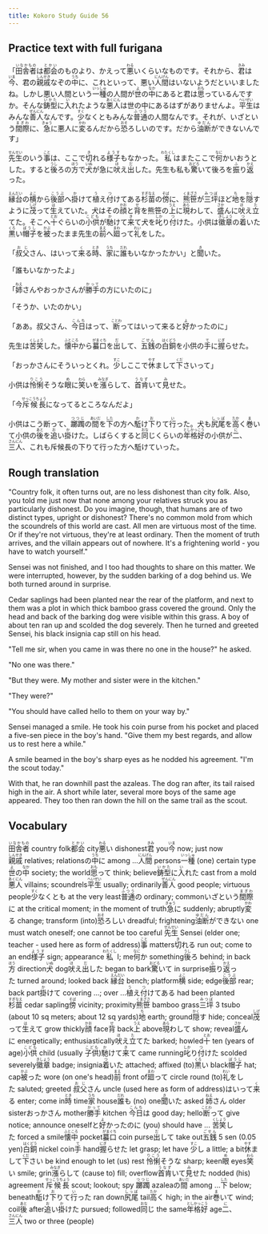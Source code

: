 ```yaml
---
title: Kokoro Study Guide 56
---
```


## Practice text with full furigana

<p>
「<ruby><rb>田舎者</rb><rt>いなかもの</rt></ruby>は<ruby><rb>都会</rb><rt>とかい</rt></ruby>のものより、かえって<ruby><rb>悪</rb><rt>わる</rt></ruby>いくらいなものです。それから、<ruby><rb>君</rb><rt>きみ</rt></ruby>は<ruby><rb>今</rb><rt>いま</rt></ruby>、君の<ruby><rb>親戚</rb><rt>しんせき</rt></ruby>なぞの<ruby><rb>中</rb><rt>うち</rt></ruby>に、これといって、悪い<ruby><rb>人間</rb><rt>にんげん</rt></ruby>はいないようだといいましたね。しかし悪い人間という<ruby><rb>一種</rb><rt>いっしゅ</rt></ruby>の人間が<ruby><rb>世</rb><rt>よ</rt></ruby>の<ruby><rb>中</rb><rt>なか</rt></ruby>にあると君は<ruby><rb>思</rb><rt>おも</rt></ruby>っているんですか。そんな<ruby><rb>鋳型</rb><rt>いかた</rt></ruby>に<ruby><rb>入</rb><rt>い</rt></ruby>れたような<ruby><rb>悪人</rb><rt>あくにん</rt></ruby>は世の中にあるはずがありませんよ。<ruby><rb>平生</rb><rt>へいぜい</rt></ruby>はみんな<ruby><rb>善人</rb><rt>ぜんにん</rt></ruby>なんです。<ruby><rb>少</rb><rt>すく</rt></ruby>なくともみんな<ruby><rb>普通</rb><rt>ふつう</rt></ruby>の人間なんです。それが、いざという<ruby><rb>間際</rb><rt>まぎわ</rt></ruby>に、<ruby><rb>急</rb><rt>きゅう</rt></ruby>に悪人に<ruby><rb>変</rb><rt>かわ</rt></ruby>るんだから<ruby><rb>恐</rb><rt>おそ</rt></ruby>ろしいのです。だから<ruby><rb>油断</rb><rt>ゆだん</rt></ruby>ができないんです」
</p>

<p>
<ruby><rb>先生</rb><rt>せんせい</rt></ruby>のいう<ruby><rb>事</rb><rt>こと</rt></ruby>は、ここで<ruby><rb>切</rb><rt>き</rt></ruby>れる<ruby><rb>様子</rb><rt>ようす</rt></ruby>もなかった。<ruby><rb>私</rb><rt>わたくし</rt></ruby>はまたここで<ruby><rb>何</rb><rt>なに</rt></ruby>かいおうとした。すると<ruby><rb>後</rb><rt>うし</rt></ruby>ろの<ruby><rb>方</rb><rt>ほう</rt></ruby>で<ruby><rb>犬</rb><rt>いぬ</rt></ruby>が急に<ruby><rb>吠</rb><rt>ほ</rt></ruby>え<ruby><rb>出</rb><rt>だ</rt></ruby>した。先生も私も<ruby><rb>驚</rb><rt>おどろ</rt></ruby>いて後ろを<ruby><rb>振</rb><rt>ふ</rt></ruby>り<ruby><rb>返</rb><rt>かえ</rt></ruby>った。
</p>

<p>
<ruby><rb>縁台</rb><rt>えんだい</rt></ruby>の<ruby><rb>横</rb><rt>よこ</rt></ruby>から<ruby><rb>後部</rb><rt>こうぶ</rt></ruby>へ<ruby><rb>掛</rb><rt>か</rt></ruby>けて<ruby><rb>植</rb><rt>う</rt></ruby>え<ruby><rb>付</rb><rt>つ</rt></ruby>けてある<ruby><rb>杉苗</rb><rt>すぎなえ</rt></ruby>の<ruby><rb>傍</rb><rt>そば</rt></ruby>に、<ruby><rb>熊笹</rb><rt>くまざさ</rt></ruby>が<ruby><rb>三坪</rb><rt>みつぼ</rt></ruby>ほど<ruby><rb>地</rb><rt>ち</rt></ruby>を<ruby><rb>隠</rb><rt>かく</rt></ruby>すように<ruby><rb>茂</rb><rt>しげ</rt></ruby>って<ruby><rb>生</rb><rt>は</rt></ruby>えていた。犬はその<ruby><rb>顔</rb><rt>かお</rt></ruby>と<ruby><rb>背</rb><rt>せ</rt></ruby>を熊笹の<ruby><rb>上</rb><rt>うえ</rt></ruby>に<ruby><rb>現</rb><rt>あら</rt></ruby>わして、<ruby><rb>盛</rb><rt>さか</rt></ruby>んに<ruby><rb>吠</rb><rt>ほ</rt></ruby>え<ruby><rb>立</rb><rt>た</rt></ruby>てた。そこへ<ruby><rb>十</rb><rt>とお</rt></ruby>ぐらいの<ruby><rb>小供</rb><rt>こども</rt></ruby>が<ruby><rb>馳</rb><rt>か</rt></ruby>けて<ruby><rb>来</rb><rt>き</rt></ruby>て犬を<ruby><rb>叱</rb><rt>しか</rt></ruby>り<ruby><rb>付</rb><rt>つ</rt></ruby>けた。小供は<ruby><rb>徽章</rb><rt>きしょう</rt></ruby>の<ruby><rb>着</rb><rt>つ</rt></ruby>いた<ruby><rb>黒</rb><rt>くろ</rt></ruby>い<ruby><rb>帽子</rb><rt>ぼうし</rt></ruby>を<ruby><rb>被</rb><rt>かぶ</rt></ruby>ったまま先生の<ruby><rb>前</rb><rt>まえ</rt></ruby>へ<ruby><rb>廻</rb><rt>まわ</rt></ruby>って<ruby><rb>礼</rb><rt>れい</rt></ruby>をした。
</p>

<p>
「<ruby><rb>叔父</rb><rt>おじ</rt></ruby>さん、はいって<ruby><rb>来</rb><rt>く</rt></ruby>る<ruby><rb>時</rb><rt>とき</rt></ruby>、<ruby><rb>家</rb><rt>うち</rt></ruby>に<ruby><rb>誰</rb><rt>だれ</rt></ruby>もいなかったかい」と<ruby><rb>聞</rb><rt>き</rt></ruby>いた。
</p>

「誰もいなかったよ」

<p>
「<ruby><rb>姉</rb><rt>ねえ</rt></ruby>さんやおっかさんが<ruby><rb>勝手</rb><rt>かって</rt></ruby>の方にいたのに」
</p>

「そうか、いたのかい」

<p>
「ああ。叔父さん、<ruby><rb>今日</rb><rt>こんち</rt></ruby>はって、<ruby><rb>断</rb><rt>ことわ</rt></ruby>ってはいって来ると<ruby><rb>好</rb><rt>よ</rt></ruby>かったのに」
</p>

<p>
先生は<ruby><rb>苦笑</rb><rt>くしょう</rt></ruby>した。<ruby><rb>懐中</rb><rt>ふところ</rt></ruby>から<ruby><rb>蟇口</rb><rt>がまぐち</rt></ruby>を<ruby><rb>出</rb><rt>だ</rt></ruby>して、<ruby><rb>五銭</rb><rt>ごせん</rt></ruby>の<ruby><rb>白銅</rb><rt>はくどう</rt></ruby>を小供の<ruby><rb>手</rb><rt>て</rt></ruby>に<ruby><rb>握</rb><rt>にぎ</rt></ruby>らせた。
</p>

<p>
「おっかさんにそういっとくれ。<ruby><rb>少</rb><rt>すこ</rt></ruby>しここで<ruby><rb>休</rb><rt>やす</rt></ruby>まして<ruby><rb>下</rb><rt>くだ</rt></ruby>さいって」
</p>

<p>
小供は<ruby><rb>怜悧</rb><rt>りこう</rt></ruby>そうな<ruby><rb>眼</rb><rt>め</rt></ruby>に<ruby><rb>笑</rb><rt>わら</rt></ruby>いを<ruby><rb>漲</rb><rt>みなぎ</rt></ruby>らして、<ruby><rb>首肯</rb><rt>うなず</rt></ruby>いて<ruby><rb>見</rb><rt>み</rt></ruby>せた。
</p>

<p>
「今<ruby><rb>斥候長</rb><rt>せっこうちょう</rt></ruby>になってるところなんだよ」
</p>

<p>
小供はこう断って、<ruby><rb>躑躅</rb><rt>つつじ</rt></ruby>の<ruby><rb>間</rb><rt>あいだ</rt></ruby>を<ruby><rb>下</rb><rt>した</rt></ruby>の方へ<ruby><rb>駈</rb><rt>か</rt></ruby>け<ruby><rb>下</rb><rt>お</rt></ruby>りて<ruby><rb>行</rb><rt>い</rt></ruby>った。犬も<ruby><rb>尻尾</rb><rt>しっぽ</rt></ruby>を<ruby><rb>高</rb><rt>たか</rt></ruby>く<ruby><rb>巻</rb><rt>ま</rt></ruby>いて小供の<ruby><rb>後</rb><rt>あと</rt></ruby>を<ruby><rb>追</rb><rt>お</rt></ruby>い<ruby><rb>掛</rb><rt>か</rt></ruby>けた。しばらくすると<ruby><rb>同</rb><rt>おな</rt></ruby>じくらいの<ruby><rb>年格好</rb><rt>としかっこう</rt></ruby>の小供が<ruby><rb>二</rb><rt>に</rt></ruby>、<ruby><rb>三人</rb><rt>さんにん</rt></ruby>、これも斥候長の下りて行った方へ駈けていった。
</p>


## Rough translation

"Country folk, it often turns out, are no less dishonest than city folk. Also, you told me just now that none among your relatives struck you as particularly dishonest. Do you imagine, though, that humans are of two distinct types, upright or dishonest? There's no common mold from which the scoundrels of this world are cast. All men are virtuous most of the time. Or if they're not virtuous, they're at least ordinary. Then the moment of truth arrives, and the villain appears out of nowhere. It's a frightening world - you have to watch yourself."

Sensei was not finished, and I too had thoughts to share on this matter. We were interrupted, however, by the sudden barking of a dog behind us. We both turned around in surprise.

Cedar saplings had been planted near the rear of the platform, and next to them was a plot in which thick bamboo grass covered the ground. Only the head and back of the barking dog were visible within this grass. A boy of about ten ran up and scolded the dog severely. Then he turned and greeted Sensei, his black insignia cap still on his head.

"Tell me sir, when you came in was there no one in the house?" he asked.

"No one was there."

"But they were. My mother and sister were in the kitchen."

"They were?"

"You should have called hello to them on your way by."

Sensei managed a smile. He took his coin purse from his pocket and placed a five-sen piece in the boy's hand. "Give them my best regards, and allow us to rest here a while."

A smile beamed in the boy's sharp eyes as he nodded his agreement. "I'm the scout today."

With that, he ran downhill past the azaleas. The dog ran after, its tail raised high in the air. A short while later, several more boys of the same age appeared. They too then ran down the hill on the same trail as the scout.          


## Vocabulary

<p>
<span class="vocabstudy"><ruby><rb>田舎者</rb><rt>いなかもの</rt></ruby>&nbsp;country folk</span><span class="vocabstudy"><ruby><rb>都会</rb><rt>とかい</rt></ruby>&nbsp;city</span><span class="vocabstudy"><ruby><rb>悪</rb><rt>わる</rt></ruby>い&nbsp;dishonest</span><span class="vocabstudy"><ruby><rb>君</rb><rt>きみ</rt></ruby>&nbsp;you</span><span class="vocabstudy"><ruby><rb>今</rb><rt>いま</rt></ruby>&nbsp;now; just now</span><span class="vocabstudy"><ruby><rb>親戚</rb><rt>しんせき</rt></ruby>&nbsp;relatives; relations</span><span class="vocabstudy">の<ruby><rb>中</rb><rt>うち</rt></ruby>に&nbsp;among ...</span><span class="vocabstudy"><ruby><rb>人間</rb><rt>にんげん</rt></ruby>&nbsp;persons</span><span class="vocabstudy"><ruby><rb>一種</rb><rt>いっしゅ</rt></ruby>&nbsp;(one) certain type</span><span class="vocabstudy"><ruby><rb>世</rb><rt>よ</rt></ruby>の<ruby><rb>中</rb><rt>なか</rt></ruby>&nbsp;society; the world</span><span class="vocabstudy"><ruby><rb>思</rb><rt>おも</rt></ruby>って&nbsp;think; believe</span><span class="vocabstudy"><ruby><rb>鋳型</rb><rt>いかた</rt></ruby>に<ruby><rb>入</rb><rt>い</rt></ruby>れた&nbsp;cast from a mold</span><span class="vocabstudy"><ruby><rb>悪人</rb><rt>あくにん</rt></ruby>&nbsp;villains; scoundrels</span><span class="vocabstudy"><ruby><rb>平生</rb><rt>へいぜい</rt></ruby>&nbsp;usually; ordinarily</span><span class="vocabstudy"><ruby><rb>善人</rb><rt>ぜんにん</rt></ruby>&nbsp;good people; virtuous people</span><span class="vocabstudy"><ruby><rb>少</rb><rt>すく</rt></ruby>なくとも&nbsp;at the very least</span><span class="vocabstudy"><ruby><rb>普通</rb><rt>ふつう</rt></ruby>の&nbsp;ordinary; common</span><span class="vocabstudy">いざという<ruby><rb>間際</rb><rt>まぎわ</rt></ruby>に&nbsp;at the critical moment; in the moment of truth</span><span class="vocabstudy"><ruby><rb>急</rb><rt>きゅう</rt></ruby>に&nbsp;suddenly; abruptly</span><span class="vocabstudy"><ruby><rb>変</rb><rt>かわ</rt></ruby>る&nbsp;change; transform (into)</span><span class="vocabstudy"><ruby><rb>恐</rb><rt>おそ</rt></ruby>ろしい&nbsp;dreadful; frightening</span><span class="vocabstudy"><ruby><rb>油断</rb><rt>ゆだん</rt></ruby>ができない&nbsp;one must watch oneself; one cannot be too careful</span>
<span class="vocabstudy"><ruby><rb>先生</rb><rt>せんせい</rt></ruby>&nbsp;Sensei (elder one; teacher - used here as form of address)</span><span class="vocabstudy"><ruby><rb>事</rb><rt>こと</rt></ruby>&nbsp;matters</span><span class="vocabstudy"><ruby><rb>切</rb><rt>き</rt></ruby>れる&nbsp;run out; come to an end</span><span class="vocabstudy"><ruby><rb>様子</rb><rt>ようす</rt></ruby>&nbsp;sign; appearance</span><span class="vocabstudy"><ruby><rb>私</rb><rt>わたくし</rt></ruby>&nbsp;I; me</span><span class="vocabstudy"><ruby><rb>何</rb><rt>なに</rt></ruby>か&nbsp;something</span><span class="vocabstudy"><ruby><rb>後</rb><rt>うし</rt></ruby>ろ&nbsp;behind; in back</span><span class="vocabstudy"><ruby><rb>方</rb><rt>ほう</rt></ruby>&nbsp;direction</span><span class="vocabstudy"><ruby><rb>犬</rb><rt>いぬ</rt></ruby>&nbsp;dog</span><span class="vocabstudy"><ruby><rb>吠</rb><rt>ほ</rt></ruby>え<ruby><rb>出</rb><rt>だ</rt></ruby>した&nbsp;began to bark</span><span class="vocabstudy"><ruby><rb>驚</rb><rt>おどろ</rt></ruby>いて&nbsp;in surprise</span><span class="vocabstudy"><ruby><rb>振</rb><rt>ふ</rt></ruby>り<ruby><rb>返</rb><rt>かえ</rt></ruby>った&nbsp;turned around; looked back</span>
<span class="vocabstudy"><ruby><rb>縁台</rb><rt>えんだい</rt></ruby>&nbsp;bench; platform</span><span class="vocabstudy"><ruby><rb>横</rb><rt>よこ</rt></ruby>&nbsp;side; edge</span><span class="vocabstudy"><ruby><rb>後部</rb><rt>こうぶ</rt></ruby>&nbsp;rear; back part</span><span class="vocabstudy"><ruby><rb>掛</rb><rt>か</rt></ruby>けて&nbsp;covering ...; over ...</span><span class="vocabstudy"><ruby><rb>植</rb><rt>う</rt></ruby>え<ruby><rb>付</rb><rt>つ</rt></ruby>けてある&nbsp;had been planted</span><span class="vocabstudy"><ruby><rb>杉苗</rb><rt>すぎなえ</rt></ruby>&nbsp;cedar sapling</span><span class="vocabstudy"><ruby><rb>傍</rb><rt>そば</rt></ruby>&nbsp;vicinity; proximity</span><span class="vocabstudy"><ruby><rb>熊笹</rb><rt>くまざさ</rt></ruby>&nbsp;bamboo grass</span><span class="vocabstudy"><ruby><rb>三坪</rb><rt>みつぼ</rt></ruby>&nbsp;3 tsubo (about 10 sq meters; about 12 sq yards)</span><span class="vocabstudy"><ruby><rb>地</rb><rt>ち</rt></ruby>&nbsp;earth; ground</span><span class="vocabstudy"><ruby><rb>隠</rb><rt>かく</rt></ruby>す&nbsp;hide; conceal</span><span class="vocabstudy"><ruby><rb>茂</rb><rt>しげ</rt></ruby>って<ruby><rb>生</rb><rt>は</rt></ruby>えて&nbsp;grow thickly</span><span class="vocabstudy"><ruby><rb>顔</rb><rt>かお</rt></ruby>&nbsp;face</span><span class="vocabstudy"><ruby><rb>背</rb><rt>せ</rt></ruby>&nbsp;back</span><span class="vocabstudy"><ruby><rb>上</rb><rt>うえ</rt></ruby>&nbsp;above</span><span class="vocabstudy"><ruby><rb>現</rb><rt>あら</rt></ruby>わして&nbsp;show; reveal</span><span class="vocabstudy"><ruby><rb>盛</rb><rt>さか</rt></ruby>んに&nbsp;energetically; enthusiastically</span><span class="vocabstudy"><ruby><rb>吠</rb><rt>ほ</rt></ruby>え<ruby><rb>立</rb><rt>た</rt></ruby>てた&nbsp;barked; howled</span><span class="vocabstudy"><ruby><rb>十</rb><rt>とお</rt></ruby>&nbsp;ten (years of age)</span><span class="vocabstudy"><ruby><rb>小供</rb><rt>こども</rt></ruby>&nbsp;child (usually <ruby><rb>子供</rb><rt>こども</rt></ruby>)</span><span class="vocabstudy"><ruby><rb>馳</rb><rt>か</rt></ruby>けて<ruby><rb>来</rb><rt>き</rt></ruby>て&nbsp;came running</span><span class="vocabstudy"><ruby><rb>叱</rb><rt>しか</rt></ruby>り<ruby><rb>付</rb><rt>つ</rt></ruby>けた&nbsp;scolded severely</span><span class="vocabstudy"><ruby><rb>徽章</rb><rt>きしょう</rt></ruby>&nbsp;badge; insignia</span><span class="vocabstudy"><ruby><rb>着</rb><rt>つ</rt></ruby>いた&nbsp;attached; affixed (to)</span><span class="vocabstudy"><ruby><rb>黒</rb><rt>くろ</rt></ruby>い&nbsp;black</span><span class="vocabstudy"><ruby><rb>帽子</rb><rt>ぼうし</rt></ruby>&nbsp;hat; cap</span><span class="vocabstudy"><ruby><rb>被</rb><rt>かぶ</rt></ruby>った&nbsp;wore (on one's head)</span><span class="vocabstudy"><ruby><rb>前</rb><rt>まえ</rt></ruby>&nbsp;front of</span><span class="vocabstudy"><ruby><rb>廻</rb><rt>まわ</rt></ruby>って&nbsp;circle round (to)</span><span class="vocabstudy"><ruby><rb>礼</rb><rt>れい</rt></ruby>をした&nbsp;saluted; greeted</span>
<span class="vocabstudy"><ruby><rb>叔父</rb><rt>おじ</rt></ruby>さん&nbsp;uncle (used here as form of address)</span><span class="vocabstudy">はいって<ruby><rb>来</rb><rt>く</rt></ruby>る&nbsp;enter; come in</span><span class="vocabstudy"><ruby><rb>時</rb><rt>とき</rt></ruby>&nbsp;time</span><span class="vocabstudy"><ruby><rb>家</rb><rt>うち</rt></ruby>&nbsp;house</span><span class="vocabstudy"><ruby><rb>誰</rb><rt>だれ</rt></ruby>も&nbsp;(no) one</span><span class="vocabstudy"><ruby><rb>聞</rb><rt>き</rt></ruby>いた&nbsp;asked</span>
<span class="vocabstudy"><ruby><rb>姉</rb><rt>ねえ</rt></ruby>さん&nbsp;older sister</span><span class="vocabstudy">おっかさん&nbsp;mother</span><span class="vocabstudy"><ruby><rb>勝手</rb><rt>かって</rt></ruby>&nbsp;kitchen</span>
<span class="vocabstudy"><ruby><rb>今日</rb><rt>こんち</rt></ruby>は&nbsp;good day; hello</span><span class="vocabstudy"><ruby><rb>断</rb><rt>ことわ</rt></ruby>って&nbsp;give notice; announce oneself</span><span class="vocabstudy">と<ruby><rb>好</rb><rt>よ</rt></ruby>かったのに&nbsp;(you) should have ...</span>
<span class="vocabstudy"><ruby><rb>苦笑</rb><rt>くしょう</rt></ruby>した&nbsp;forced a smile</span><span class="vocabstudy"><ruby><rb>懐中</rb><rt>ふところ</rt></ruby>&nbsp;pocket</span><span class="vocabstudy"><ruby><rb>蟇口</rb><rt>がまぐち</rt></ruby>&nbsp;coin purse</span><span class="vocabstudy"><ruby><rb>出</rb><rt>だ</rt></ruby>して&nbsp;take out</span><span class="vocabstudy"><ruby><rb>五銭</rb><rt>ごせん</rt></ruby>&nbsp;5 sen (0.05 yen)</span><span class="vocabstudy"><ruby><rb>白銅</rb><rt>はくどう</rt></ruby>&nbsp;nickel coin</span><span class="vocabstudy"><ruby><rb>手</rb><rt>て</rt></ruby>&nbsp;hand</span><span class="vocabstudy"><ruby><rb>握</rb><rt>にぎ</rt></ruby>らせた&nbsp;let grasp; let have</span>
<span class="vocabstudy"><ruby><rb>少</rb><rt>すこ</rt></ruby>し&nbsp;a little; a bit</span><span class="vocabstudy"><ruby><rb>休</rb><rt>やす</rt></ruby>まして<ruby><rb>下</rb><rt>くだ</rt></ruby>さい&nbsp;be kind enough to let (us) rest</span>
<span class="vocabstudy"><ruby><rb>怜悧</rb><rt>りこう</rt></ruby>そうな&nbsp;sharp; keen</span><span class="vocabstudy"><ruby><rb>眼</rb><rt>め</rt></ruby>&nbsp;eyes</span><span class="vocabstudy"><ruby><rb>笑</rb><rt>わら</rt></ruby>い&nbsp;smile; grin</span><span class="vocabstudy"><ruby><rb>漲</rb><rt>みなぎ</rt></ruby>らして&nbsp;(cause to) fill; overflow</span><span class="vocabstudy"><ruby><rb>首肯</rb><rt>うなず</rt></ruby>いて<ruby><rb>見</rb><rt>み</rt></ruby>せた&nbsp;nodded (his) agreement</span>
<span class="vocabstudy"><ruby><rb>斥候長</rb><rt>せっこうちょう</rt></ruby>&nbsp;scout; lookout; spy</span>
<span class="vocabstudy"><ruby><rb>躑躅</rb><rt>つつじ</rt></ruby>&nbsp;azalea</span><span class="vocabstudy">の<ruby><rb>間</rb><rt>あいだ</rt></ruby>&nbsp;among ...</span><span class="vocabstudy"><ruby><rb>下</rb><rt>した</rt></ruby>&nbsp;below; beneath</span><span class="vocabstudy"><ruby><rb>駈</rb><rt>か</rt></ruby>け<ruby><rb>下</rb><rt>お</rt></ruby>りて<ruby><rb>行</rb><rt>い</rt></ruby>った&nbsp;ran down</span><span class="vocabstudy"><ruby><rb>尻尾</rb><rt>しっぽ</rt></ruby>&nbsp;tail</span><span class="vocabstudy"><ruby><rb>高</rb><rt>たか</rt></ruby>く&nbsp;high; in the air</span><span class="vocabstudy"><ruby><rb>巻</rb><rt>ま</rt></ruby>いて&nbsp;wind; coil</span><span class="vocabstudy"><ruby><rb>後</rb><rt>あと</rt></ruby>&nbsp;after</span><span class="vocabstudy"><ruby><rb>追</rb><rt>お</rt></ruby>い<ruby><rb>掛</rb><rt>か</rt></ruby>けた&nbsp;pursued; followed</span><span class="vocabstudy"><ruby><rb>同</rb><rt>おな</rt></ruby>じ&nbsp;the same</span><span class="vocabstudy"><ruby><rb>年格好</rb><rt>としかっこう</rt></ruby>&nbsp;age</span><span class="vocabstudy"><ruby><rb>二</rb><rt>に</rt></ruby>、<ruby><rb>三人</rb><rt>さんにん</rt></ruby>&nbsp;two or three (people)</span>
</p>
